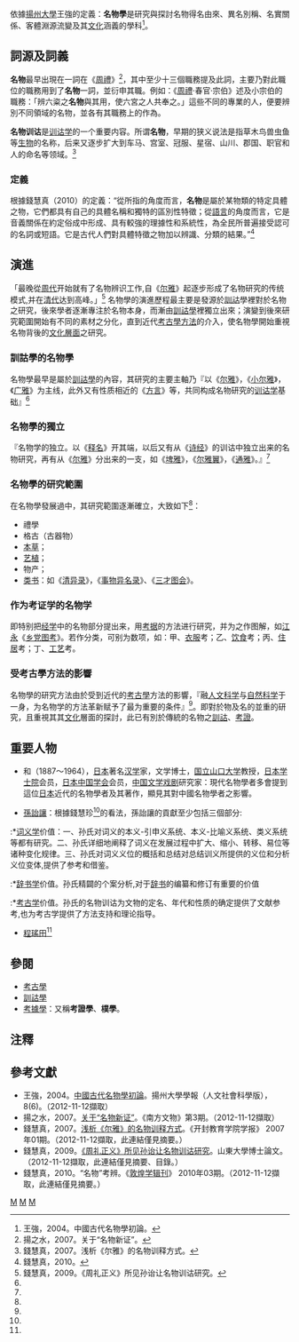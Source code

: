 依據[[揚州大學|揚州大學]]王強的定義：'''名物學'''是研究與探討名物得名由來、異名別稱、名實關係、客體淵源流變及其[[文化|文化]]涵義的學科<ref name="王強"> 王強，2004。中國古代名物學初論。</ref>。

==詞源及詞義==
'''名物'''最早出現在一詞在《[[周禮|周禮]]》<ref name="揚之水"> 揚之水，2007。关于“名物新证”。</ref>，其中至少十三個職務提及此詞，主要乃對此職位的職務用到了'''名物'''一詞，並衍申其職。例如：《[[周禮|周禮]]·春官·宗伯》述及小宗伯的職務：「辨六粢之'''名物'''與其用，使六宮之人共奉之。」這些不同的專業的人，便要辨別不同領域的名物，並各有其職務上的作為。

'''名物训诂'''是[[训诂学|训诂学]]的一个重要内容。所谓'''名物'''，早期的狭义说法是指草木鸟兽虫鱼等[[生物|生物]]的名称，后来又逐步扩大到车马、宫室、冠服、星宿、山川、郡国、职官和人的命名等领域。<ref name="錢2"> 錢慧真，2007。浅析《尔雅》的名物训释方式。</ref>

===定義===
根據錢慧真（2010）的定義：“從所指的角度而言，'''名物'''是屬於某物類的特定具體之物，它們都具有自己的具體名稱和獨特的區別性特徵；從[[語言|語言]]的角度而言，它是音義關係在約定俗成中形成、具有較強的理據性和系統性，為全民所普遍接受認可的名詞或短語。它是古代人們對具體特徵之物加以辨識、分類的結果。”<ref name="錢3">錢慧真，2010。</ref>

==演進==
「最晚從[[周代|周代]]开始就有了名物辨识工作,自《[[尔雅|尔雅]]》起逐步形成了名物研究的传统模式,并在[[清代|清代]]达到高峰。」<ref name="錢"> 錢慧真，2009。《周礼正义》所见孙诒让名物训诂研究。</ref>
名物學的演進歷程最主要是發源於[[訓詁學|訓詁]]學裡對於名物之研究，後來學者逐漸專注於名物本身，而漸由[[訓詁學|訓詁學]]裡獨立出來；演變到後來研究範圍開始有不同的素材之分化，直到近代[[考古學|考古學方法]]的介入，使名物學開始重視名物背後的[[文化|文化層面]]之研究。

===訓詁學的名物學===
名物學最早是屬於[[訓詁學|訓詁學]]的內容，其研究的主要主軸乃『以《[[尔雅|尔雅]]》，《[[小尔雅|小尔雅]]》，《[[广雅|广雅]]》为主线，此外又有性质相近的《[[方言|方言]]》等，共同构成名物研究的[[训诂学|训诂学]]基础』<ref name="揚之水" />

===名物學的獨立===
『名物学的独立。以《[[释名|释名]]》开其端，以后又有从《[[诗经|诗经]]》的训诂中独立出来的名物研究，再有从《[[尔雅|尔雅]]》分出来的一支，如《[[埤雅|埤雅]]》，《[[尔雅翼|尔雅翼]]》，《[[通雅|通雅]]》。』<ref name="揚之水" />

===名物學的研究範圍===
在名物學發展過中，其研究範圍逐漸確立，大致如下<ref name="揚之水" />：
* 禮學
* 格古（古器物）
* [[本草|本草]]；
* [[園藝|艺植]]；
* 物产；
* [[类书|类书]]：如《[[清异录|清异录]]》，《[[事物异名录|事物异名录]]》、《[[三才图会|三才图会]]》。

===作为考证学的名物学===
即特别把[[经学|经学]]中的名物部分提出来，用[[考据|考据]]的方法进行研究，并为之作图解，如[[江永|江永]]《[[乡党图考|乡党图考]]》。若作分类，可别为数项，如：甲、[[衣服|衣服]]考；乙、[[饮食|饮食]]考；丙、[[住宅|住居]]考；丁、[[工艺|工艺]]考。

===受考古學方法的影響===
名物學的研究方法由於受到近代的[[考古學|考古學]]方法的影響，『融[[人文科学|人文科学]]与[[自然科学|自然科学]]于一身，为名物学的方法革新赋予了最为重要的条件』<ref name="揚之水" />。即對於物及名的並重的研究，且重視其其[[文化|文化]]層面的探討，此已有別於傳統的名物之[[訓詁|訓詁]]、[[考證|考證]]。

==重要人物==
* {{link-en|青木正兒|Masaru_Aoki}}和（1887～1964），[[日本|日本]]著名[[汉学|汉学]]家，文学博士，[[山口大學|国立山口大学]]教授，[[日本学士院|日本学士院]]会员，[[日本中国学会|日本中国学会]]会员，[[中国文学|中国文学]][[戏剧|戏剧]]研究家：現代名物學者多會提到這位[[日本|日本]]近代的名物學者及其著作，顯見其對中國名物學者之影響。
* [[孫詒讓|孫詒讓]]：根據錢慧珍<ref name="錢" />的看法，孫詒讓的貢獻至少包括三個部分:
:*[[词义学|词义学]]价值：一、孙氏对词义的本义-引申义系统、本义-比喻义系统、类义系统等都有研究。二、孙氏详细地阐释了词义在发展过程中扩大、缩小、转移、易位等诸种变化规律。三、孙氏对词义义位的概括和总结对总结训义所提供的义位和分析义位变体,提供了参考和借鉴。
:*[[辞书学|辞书学]]价值。孙氏精闢的个案分析,对于[[辞书|辞书]]的编纂和修订有重要的价值
:*[[考古学|考古学]]价值。孙氏的名物训诂为文物的定名、年代和性质的确定提供了文献参考,也为考古学提供了方法支持和理论指导。
* [[程瑤田|程瑤田]]<ref name="錢" />

==參閱==
* [[考古學|考古學]]
* [[訓詁學|訓詁學]]
* [[考據學|考據學]]：又稱'''考證學'''、'''樸學'''。

==注釋==
<references />

==參考文獻==
* 王強，2004。[http://d.wanfangdata.com.cn/Periodical_yzdxxb-rwsh200406011.aspx 中國古代名物學初論]。揚州大學學報（人文社會科學版），8(6)。（2012-11-12擷取）
* 揚之水，2007。[http://www.eywedu.com/Nanfangwenwu/nfww2007/nfww20070313.html 关于“名物新证”]。《南方文物》第3期。（2012-11-12擷取）
* 錢慧真，2007。[http://www.cnki.com.cn/Article/CJFDTOTAL-KFJY200701003.htm 浅析《尔雅》的名物训释方式]{{Wayback|url=http://www.cnki.com.cn/Article/CJFDTOTAL-KFJY200701003.htm |date=20160304084121 }}。《开封教育学院学报》 2007年01期。（2012-11-12擷取，此連結僅見摘要。）
* 錢慧真，2009。[http://cdmd.cnki.com.cn/Article/CDMD-10422-2009248912.htm 《周礼正义》所见孙诒让名物训诂研究]{{Wayback|url=http://cdmd.cnki.com.cn/Article/CDMD-10422-2009248912.htm |date=20190505213506 }}。山東大學博士論文。（2012-11-12擷取，此連結僅見摘要、目錄。）
* 錢慧真，2010。“名物”考辨。《[http://www.cnki.com.cn/Journal/F-F4-DHXJ-2010-03.htm 敦煌学辑刊]{{Wayback|url=http://www.cnki.com.cn/Journal/F-F4-DHXJ-2010-03.htm |date=20160304100423 }}》 2010年03期。（2012-11-12擷取，此連結僅見摘要。）

[[Category:語言學|M]]
[[Category:考古學|M]]
[[Category:人文學科|M]]